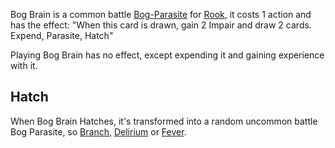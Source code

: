 {{Card
|rarity = Common
|cardtype = Parasite
|decktype = Battle
|expreq = 4}}
{{Quote|The headaches worsened, gouging out old memories. but in their stead, were visions of greater importance.}}

Bog Brain is a common battle [[Bog Parasites|Bog-Parasite]] for [[Rook]], it costs 1 action and has the effect: "When this card is drawn, gain 2 Impair and draw 2 cards. Expend, Parasite, Hatch"

Playing Bog Brain has no effect, except expending it and gaining experience with it.

==Hatch==
When Bog Brain Hatches, it's transformed into a random uncommon battle Bog Parasite, so [[Branch]], [[Delirium]] or [[Fever]].